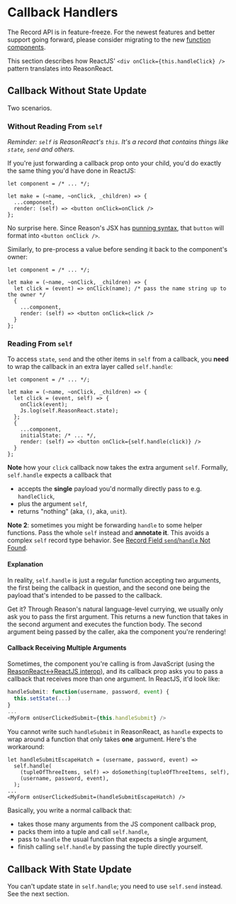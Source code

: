 
# Callback Handlers

<aside class="warning">
The Record API is in feature-freeze. For the newest features and better support going forward, please consider migrating to the new <a href="https://reasonml.github.io/reason-react/docs/en/components">function components</a>.
</aside>

This section describes how ReactJS' `<div onClick={this.handleClick} />` pattern translates into ReasonReact.

## Callback Without State Update

Two scenarios.

### Without Reading From `self`

_Reminder: `self` is ReasonReact's `this`. It's a record that contains things like `state`, `send` and others._

If you're just forwarding a callback prop onto your child, you'd do exactly the same thing you'd have done in ReactJS:

```reason
let component = /* ... */;

let make = (~name, ~onClick, _children) => {
  ...component,
  render: (self) => <button onClick=onClick />
};
```

No surprise here. Since Reason's JSX has [punning syntax](https://reasonml.github.io/docs/en/jsx.html#punning), that `button` will format into `<button onClick />`.

Similarly, to pre-process a value before sending it back to the component's owner:

```reason
let component = /* ... */;

let make = (~name, ~onClick, _children) => {
  let click = (event) => onClick(name); /* pass the name string up to the owner */
  {
    ...component,
    render: (self) => <button onClick=click />
  }
};
```

### Reading From `self`

To access `state`, `send` and the other items in `self` from a callback, you **need** to wrap the callback in an extra layer called `self.handle`:

```reason
let component = /* ... */;

let make = (~name, ~onClick, _children) => {
  let click = (event, self) => {
    onClick(event);
    Js.log(self.ReasonReact.state);
  };
  {
    ...component,
    initialState: /* ... */,
    render: (self) => <button onClick={self.handle(click)} />
  }
};
```

**Note** how your `click` callback now takes the extra argument `self`. Formally, `self.handle` expects a callback that

- accepts the **single** payload you'd normally directly pass to e.g. `handleClick`,
- plus the argument `self`,
- returns "nothing" (aka, `()`, aka, `unit`).

**Note 2**: sometimes you might be forwarding `handle` to some helper functions. Pass the whole `self` instead and **annotate it**. This avoids a complex `self` record type behavior. See [Record Field `send`/`handle` Not Found](record-field-send-handle-not-found.md).

#### Explanation

In reality, `self.handle` is just a regular function accepting two arguments, the first being the callback in question, and the second one being the payload that's intended to be passed to the callback.

Get it? Through Reason's natural language-level currying, we usually only ask you to pass the first argument. This returns a new function that takes in the second argument and executes the function body. The second argument being passed by the caller, aka the component you're rendering!

#### Callback Receiving Multiple Arguments

Sometimes, the component you're calling is from JavaScript (using the [ReasonReact<->ReactJS interop](interop.md)), and its callback prop asks you to pass a callback that receives more than one argument. In ReactJS, it'd look like:

```javascript
handleSubmit: function(username, password, event) {
  this.setState(...)
}
...
<MyForm onUserClickedSubmit={this.handleSubmit} />
```

You cannot write such `handleSubmit` in ReasonReact, as `handle` expects to wrap around a function that only takes **one** argument. Here's the workaround:

```reason
let handleSubmitEscapeHatch = (username, password, event) =>
  self.handle(
    (tupleOfThreeItems, self) => doSomething(tupleOfThreeItems, self),
    (username, password, event),
  );
...
<MyForm onUserClickedSubmit=(handleSubmitEscapeHatch) />
```

Basically, you write a normal callback that:

- takes those many arguments from the JS component callback prop,
- packs them into a tuple and call `self.handle`,
- pass to `handle` the usual function that expects a single argument,
- finish calling `self.handle` by passing the tuple directly yourself.

## Callback With State Update

You can't update state in `self.handle`; you need to use `self.send` instead. See the next section.

